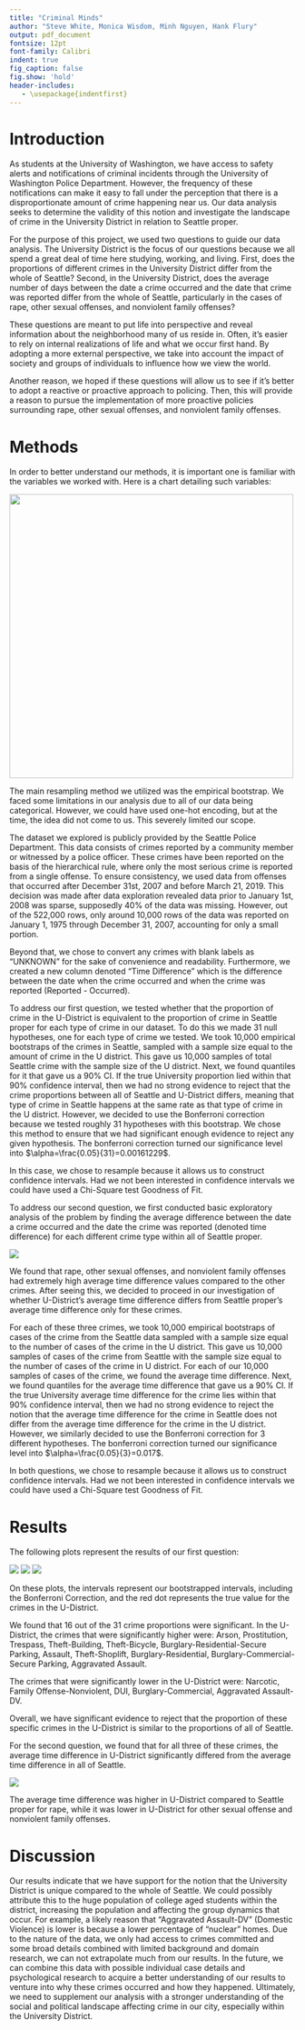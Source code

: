 ```yaml
---
title: "Criminal Minds"
author: "Steve White, Monica Wisdom, Minh Nguyen, Hank Flury"
output: pdf_document
fontsize: 12pt
font-family: Calibri 
indent: true
fig_caption: false
fig.show: 'hold'
header-includes:
   - \usepackage{indentfirst}
---
```


# Introduction

  As students at the University of Washington, we have access to safety alerts and notifications of criminal incidents through the University of Washington Police Department. However, the frequency of these notifications can make it easy to fall under the perception that there is  a disproportionate amount of crime happening near us. Our data analysis seeks to determine the validity of this notion and investigate the landscape of crime in the University District in relation to Seattle proper. 

  For the purpose of this project, we used two questions to guide our data analysis. The University District is the focus of our questions because we all spend a great deal of time here studying, working, and living. First, does the proportions of different crimes in the University District differ from the whole of Seattle? Second, in the University District, does the average number of days between the date a crime occurred and the date that crime was reported differ from the whole of Seattle, particularly in the cases of rape, other sexual offenses, and nonviolent family offenses?
  
  These questions are meant to put life into perspective and reveal information about the neighborhood many of us reside in. Often, it’s easier to rely on internal realizations of life and what we occur first hand. By adopting a more external perspective, we take into account the impact of society and groups of individuals to influence how we view the world. 
  
  Another reason, we hoped if these questions will allow us to see if it’s better to adopt a reactive or proactive approach to policing. Then, this will provide a reason to pursue the implementation of more proactive policies surrounding rape, other sexual offenses, and nonviolent family offenses. 

# Methods
  
  In order to better understand our methods, it is important one is familiar with the variables we worked with. Here is a chart detailing such variables:
  
![](./tableavg.png){width=500px}\newline

  The main resampling method we utilized was the empirical bootstrap. We faced some limitations in our analysis due to all of our data being categorical. However, we could have used one-hot encoding, but at the time, the idea did not come to us. This severely limited our scope. 
  
  The dataset we explored is publicly provided by the Seattle Police Department. This data consists of crimes reported by a community member or witnessed by a police officer. These crimes have been reported on the basis of the hierarchical rule, where only the most serious crime is reported from a single offense. To ensure consistency, we used data from offenses that occurred after December 31st, 2007 and before March 21, 2019. This decision was made after data exploration revealed data prior to January 1st, 2008 was sparse, supposedly 40% of the data was missing. However, out of the 522,000 rows, only around 10,000 rows of the data was reported on January 1, 1975 through December 31, 2007, accounting for only a small portion.
  
  Beyond that, we chose to convert any crimes with blank labels as “UNKNOWN” for the sake of convenience and readability. Furthermore, we created a new column denoted “Time Difference” which is the difference between the date when the crime occurred and when the crime was reported (Reported - Occurred).
  
  To address our first question, we tested whether that the proportion of crime in the U-District is equivalent to the proportion of crime in Seattle proper for each type of crime in our dataset. To do this we made 31 null hypotheses, one for each type of crime we tested. We took 10,000 empirical bootstraps of the crimes in Seattle, sampled with a sample size equal to the amount of crime in the U district. This gave us 10,000 samples of total Seattle crime with the sample size of the U district. Next, we found quantiles for it that gave us a 90% CI. If the true University proportion lied within that 90% confidence interval, then we had no strong evidence to reject that the crime proportions between all of Seattle and U-District differs, meaning that type of crime in Seattle happens at the same rate as that type of crime in the U district. However, we decided to use the Bonferroni correction because we tested roughly 31 hypotheses with this bootstrap. We chose this method to ensure that we had significant enough evidence to reject any given hypothesis. The bonferroni correction turned our significance level into $\alpha=\frac{0.05}{31}=0.00161229$. 
  
  In this case, we chose to resample because it allows us to construct confidence intervals. Had we not been interested in confidence intervals we could have used a Chi-Square test Goodness of Fit.
  
  To address our second question, we first conducted basic exploratory analysis of the problem by finding the average difference between the date a crime occurred and the date the crime was reported (denoted time difference) for each different crime type within all of Seattle proper. \newline

![](./timediffavg.PNG)\newline

  We found that rape, other sexual offenses, and nonviolent family offenses had extremely high average time difference values compared to the other crimes. After seeing this, we decided to proceed in our investigation of whether U-District’s average time difference differs from Seattle proper’s average time difference only for these crimes.
  
  For each of these three crimes, we took 10,000 empirical bootstraps of cases of the crime from the Seattle data sampled with a sample size equal to the number of cases of the crime in the U district. This gave us 10,000 samples of cases of the crime from Seattle with the sample size equal to the number of cases of the crime in U district. For each of our 10,000 samples of cases of the crime, we found the average time difference. Next, we found quantiles for the average time difference that gave us a 90% CI. If the true University average time difference for the crime lies within that 90% confidence interval, then we had no strong evidence to reject the notion that the average time difference for the crime in Seattle does not differ from the average time difference for the crime in the U district. However, we similarly decided to use the Bonferroni correction for 3 different hypotheses. The bonferroni correction turned our significance level into $\alpha=\frac{0.05}{3}=0.017$. 
  
  In both questions, we chose to resample because it allows us to construct confidence intervals. Had we not been interested in confidence intervals we could have used a Chi-Square test Goodness of Fit.
  
# Results
<p>
	The following plots represent the results of our first question: \newline
</p>
![](./confint1.PNG)\newline \newline
![](./confint2.PNG)\newline \newline
![](./confint3.PNG)\newline
<p>
	On these plots, the intervals represent our bootstrapped intervals, including the Bonferroni Correction, and the red dot represents the true value for the crimes in the U-District.
</p>
  We found that 16 out of the 31 crime proportions were significant. In the U-District, the crimes that were significantly higher were: Arson, Prostitution, Trespass, Theft-Building, Theft-Bicycle, Burglary-Residential-Secure Parking, Assault, Theft-Shoplift, Burglary-Residential, Burglary-Commercial-Secure Parking, Aggravated Assault.
  
  The crimes that were significantly lower in the U-District were: Narcotic, Family Offense-Nonviolent, DUI, Burglary-Commercial, Aggravated Assault-DV.
  
  Overall, we have significant evidence to reject that the proportion of these specific crimes in the U-District is similar to the proportions of all of Seattle. 
  
  For the second question, we found that for all three of these crimes, the average time difference in U-District significantly differed from the average time difference in all of Seattle.
  
![](./confint4.PNG)\newline

  The average time difference was higher in U-District compared to Seattle proper for rape, while it was lower in U-District for other sexual offense and nonviolent family offenses.

# Discussion

  Our results indicate that we have support for the notion that the University District is unique compared to the whole of Seattle. We could possibly attribute this to the huge population of college aged students within the district, increasing the population and affecting the group dynamics that occur. For example, a likely reason that “Aggravated Assault-DV” (Domestic Violence) is lower is because a lower percentage of “nuclear” homes. Due to the nature of the data, we only had access to crimes committed and some broad details combined with limited background and domain research, we can not extrapolate much from our results. In the future, we can combine this data with possible individual case details and psychological research to acquire a better understanding of our results to venture into why these crimes occurred and how they happened. Ultimately, we need to supplement our analysis with a stronger understanding of the social and political landscape affecting crime in our city, especially within the University District. 
